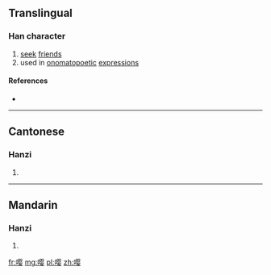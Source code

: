 {{also|嚶}}
==Translingual==

===Han character===
{{Han char|rn=30|rad=口|as=11|sn=14|four=|canj=RBOV|ids=⿰口⿱⿰贝贝女}}

# [[seek]] [[friend]]s
# used in [[onomatopoetic]] [[expression]]s

====References====
* {{Han ref|kx=0206.201|hdz=10677.040|uh=5624|ud=22052}}

----

==Cantonese==

===Hanzi===
{{yue-hanzi|jyut=|y=ang1, ying1|tra=嚶}}

# {{defn|lang=yue|sort=口11}}

----

==Mandarin==

===Hanzi===
{{cmn-hanzi|tra=嚶|pin=[[yīng]] ([[ying1]])|wg=ying<sup>1</sup>}}

# {{defn|lang=cmn|sort=口11}}

[[fr:嘤]]
[[mg:嘤]]
[[pl:嘤]]
[[zh:嘤]]